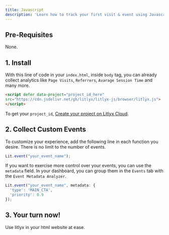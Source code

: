 ```yaml
---
title: Javascript
description: 'Learn how to track your first visit & event using Javascript.'
---
```


## Pre-Requisites

None. 


## 1. Install
With this line of code in your `index.html`, inside `body` tag, you can already collect analytics like `Page Visits`, `Referrers`, `Avarage Session Time` and many more.

```html html
<script defer data-project="project_id_here" 
src="https://cdn.jsdelivr.net/gh/litlyx/litlyx-js/browser/litlyx.js">
</script>
```

To get your `project_id`, [Create your project on Litlyx Cloud](https://dashboard.litlyx.com).


## 2. Collect Custom Events
To customize your experience, add the following line in each function you desire. There is no limit to the number of events.

```javascript javascript
Lit.event("your_event_name");
```
If you want to exercise more control over your events, you can use the `metadata` field. In your dashboard, you can group them in the `Events` tab with the `Event Metadata Analyzer`.

```javascript javascript
Lit.event("your_event_name", metadata: { 
  'type': 'MAIN_CTA', 
  'priority': 0.9
});
```

## 3. Your turn now!

Use litlyx in your html website at ease.
